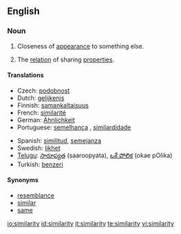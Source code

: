 {{wikipedia}}
==English==

===Noun===
{{en-noun|similarities}}

# Closeness of [[appearance]] to something else.
# {{philosophy}} The [[relation]] of sharing [[properties]].

====Translations====
{{top}}
* Czech: [[podobnost]] {{f}}
* Dutch: [[gelijkenis]] {{f}}
* Finnish: [[samankaltaisuus]]
* French: [[similarité]] {{f}}
* German: [[Ähnlichkeit]] {{f}}
* Portuguese: [[semelhança]] {{f}}, [[similardidade]] {{f}}
{{mid}}
* Spanish: [[similitud]], [[semejanza]]
* Swedish: [[likhet]]
* [[Telugu]]: [[సారూప్యత]] (saaroopyata), [[ఒకే పోలిక]] (okae pOlika)
* Turkish: [[benzeri]]
{{bottom}}

====Synonyms====

* [[resemblance]]
* [[similar]]
* [[same]]

[[io:similarity]]
[[id:similarity]]
[[it:similarity]]
[[te:similarity]]
[[vi:similarity]]